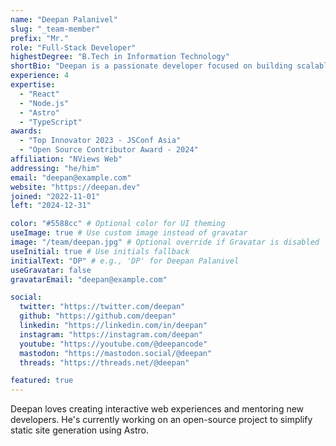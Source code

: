 ```yaml
---
name: "Deepan Palanivel"
slug: "_team-member"
prefix: "Mr."
role: "Full-Stack Developer"
highestDegree: "B.Tech in Information Technology"
shortBio: "Deepan is a passionate developer focused on building scalable tools and improving developer workflows."
experience: 4
expertise:
  - "React"
  - "Node.js"
  - "Astro"
  - "TypeScript"
awards:
  - "Top Innovator 2023 - JSConf Asia"
  - "Open Source Contributor Award - 2024"
affiliation: "NViews Web"
addressing: "he/him"
email: "deepan@example.com"
website: "https://deepan.dev"
joined: "2022-11-01"
left: "2024-12-31"

color: "#5588cc" # Optional color for UI theming
useImage: true # Use custom image instead of gravatar
image: "/team/deepan.jpg" # Optional override if Gravatar is disabled
useInitial: true # Use initials fallback
initialText: "DP" # e.g., 'DP' for Deepan Palanivel
useGravatar: false
gravatarEmail: "deepan@example.com"

social:
  twitter: "https://twitter.com/deepan"
  github: "https://github.com/deepan"
  linkedin: "https://linkedin.com/in/deepan"
  instagram: "https://instagram.com/deepan"
  youtube: "https://youtube.com/@deepancode"
  mastodon: "https://mastodon.social/@deepan"
  threads: "https://threads.net/@deepan"

featured: true
---
```


Deepan loves creating interactive web experiences and mentoring new developers.
He's currently working on an open-source project to simplify static site generation using Astro.
